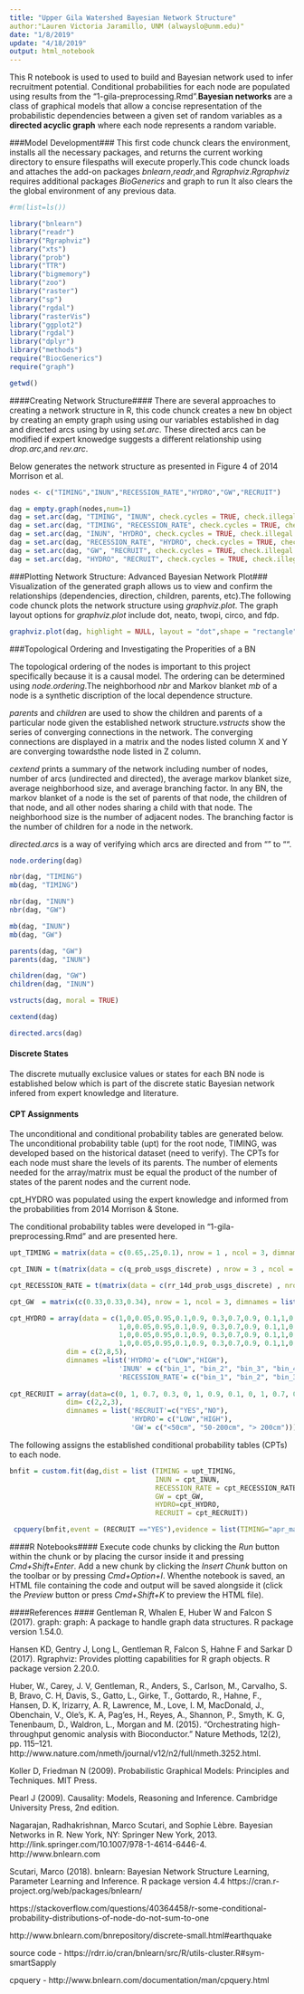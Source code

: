 ```yaml
---
title: "Upper Gila Watershed Bayesian Network Structure"
author:"Lauren Victoria Jaramillo, UNM (alwayslo@unm.edu)"
date: "1/8/2019"
update: "4/18/2019"
output: html_notebook
---
```


This R notebook is used to used to build and Bayesian network used to infer recruitment potential. Conditional probabilities for each node are populated using results from the "1-gila-preprocessing.Rmd".**Bayesian networks** are a class of graphical models that allow a concise representation of the probabilistic dependencies between a given set of random variables as a **directed acyclic graph** where each node represents a random variable.

###Model Development###
This first code chunck clears the environment, installs all the necessary packages, and returns the current working directory to ensure filespaths will execute properly.This code chunck loads and attaches the add-on packages *bnlearn*,*readr*,and *Rgraphviz*.*Rgraphviz* requires additional packages *BioGenerics* and graph to run  It also clears the the global environment of any previous data.
```r
#rm(list=ls())

library("bnlearn")
library("readr")
library("Rgraphviz")
library("xts")
library("prob")
library("TTR")
library("bigmemory")
library("zoo")
library("raster")
library("sp")
library("rgdal")
library("rasterVis")
library("ggplot2")
library("rgdal")
library("dplyr")
library("methods")
require("BiocGenerics")
require("graph")

getwd()
```

####Creating Network Structure#### 
There are several approaches to creating a network structure in R, this code chunck creates a new bn object by creating an empty graph using using our variables established in dag and directed arcs using by using *set.arc*. These directed arcs can be modified if expert knowedge suggests a different relationship using *drop.arc*,and *rev.arc*.

Below generates the network structure as presented in Figure 4 of 2014 Morrison et al.
```r
nodes <- c("TIMING","INUN","RECESSION_RATE","HYDRO","GW","RECRUIT")

dag = empty.graph(nodes,num=1)
dag = set.arc(dag, "TIMING", "INUN", check.cycles = TRUE, check.illegal = TRUE, debug = FALSE)
dag = set.arc(dag, "TIMING", "RECESSION_RATE", check.cycles = TRUE, check.illegal = TRUE, debug = FALSE)
dag = set.arc(dag, "INUN", "HYDRO", check.cycles = TRUE, check.illegal = TRUE, debug = FALSE)
dag = set.arc(dag, "RECESSION_RATE", "HYDRO", check.cycles = TRUE, check.illegal = TRUE, debug = FALSE)
dag = set.arc(dag, "GW", "RECRUIT", check.cycles = TRUE, check.illegal = TRUE, debug = FALSE)
dag = set.arc(dag, "HYDRO", "RECRUIT", check.cycles = TRUE, check.illegal = TRUE, debug = FALSE)
```

###Plotting Network Structure: Advanced Bayesian Network Plot###
Visualization of the generated graph allows us to view and confirm the relationships (dependencies, direction, children, parents, etc).The following code chunck plots the network structure using *graphviz.plot*. The graph layout options for *graphviz.plot* include dot, neato, twopi, circo, and fdp.
```r

graphviz.plot(dag, highlight = NULL, layout = "dot",shape = "rectangle", main = "Gila Bayesian Network Structure", sub = NULL)

```
###Topological Ordering and Investigating the Properities of a BN

The topological ordering of the nodes is important to this project specifically because it is a causal model. The ordering can be determined using *node.ordering*.The neighborhood *nbr* and Markov blanket *mb* of a node is a synthetic discription of the local dependence structure.

*parents* and *children* are used to show the children and parents of a particular node given the established network structure.*vstructs* show the series of converging connections in the network. The converging connections are displayed in a matrix and the nodes listed column X and Y are converging towardsthe node listed in Z column. 

*cextend* prints a summary of the network including number of nodes, number of arcs (undirected and directed), the average markov blanket size, average neighborhood size, and average branching factor. In any BN, the markov blanket of a node is the set of parents of that node, the children of that node, and all other nodes sharing a child with that node. The neighborhood size is the number of adjacent nodes. The branching factor is the number of children for a node in the network.

*directed.arcs* is a way of verifying which arcs are directed and from "" to "". 
```r
node.ordering(dag)

nbr(dag, "TIMING")
mb(dag, "TIMING")

nbr(dag, "INUN")
nbr(dag, "GW")

mb(dag, "INUN")
mb(dag, "GW")

parents(dag, "GW")
parents(dag, "INUN")

children(dag, "GW")
children(dag, "INUN")

vstructs(dag, moral = TRUE)

cextend(dag)

directed.arcs(dag)
```

#### Discrete States ####
The discrete mutually exclusice values or states for each BN node is established below which is part of the discrete static Bayesian network infered from expert knowledge and literature. 

#### CPT Assignments ####
The unconditional and conditional probability tables are generated below. The unconditional probability table (upt) for the root node, TIMING, was developed based on the historical dataset (need to verify). The CPTs for each node must share the levels of its parents. The number of elements needed for the array/matrix must be equal the product of the number of states of the parent nodes and the current node.  

cpt_HYDRO was populated using the expert knowledge and informed from the probabilities from 2014 Morrison & Stone.

The conditional probability tables were developed in "1-gila-preprocessing.Rmd" and are presented here.

```r
upt_TIMING = matrix(data = c(0.65,.25,0.1), nrow = 1 , ncol = 3, dimnames = list(NULL,'TIMING'=c("apr_may", "jun_jul", "aug_sep")))

cpt_INUN = t(matrix(data = c(q_prob_usgs_discrete) , nrow = 3 , ncol = 8, dimnames = list('TIMING'=c("apr_may", "jun_jul", "aug_sep"), 'INUN'=c("bin_1", "bin_2", "bin_3", "bin_4", "bin_5","bin_6","bin_7", "bin_8"))))

cpt_RECESSION_RATE = t(matrix(data = c(rr_14d_prob_usgs_discrete) , nrow = 3 , ncol = 5, dimnames = list('TIMING'=c("apr_may", "jun_jul", "aug_sep"), 'RECESSION_RATE'=c("bin_1", "bin_2", "bin_3", "bin_4", "bin_5"))))

cpt_GW  = matrix(c(0.33,0.33,0.34), nrow = 1, ncol = 3, dimnames = list(NULL,c("<50cm", "50-200cm", "> 200cm")))

cpt_HYDRO = array(data = c(1,0,0.05,0.95,0.1,0.9, 0.3,0.7,0.9, 0.1,1,0,0.05,0.95,0.1,0.9, 0.3,0.7,0.9, 0.1,
                           1,0,0.05,0.95,0.1,0.9, 0.3,0.7,0.9, 0.1,1,0,0.05,0.95,0.1,0.9, 0.3,0.7,0.9, 0.1,
                           1,0,0.05,0.95,0.1,0.9, 0.3,0.7,0.9, 0.1,1,0,0.05,0.95,0.1,0.9, 0.3,0.7,0.9, 0.1,
                           1,0,0.05,0.95,0.1,0.9, 0.3,0.7,0.9, 0.1,1,0,0.05,0.95,0.1,0.9, 0.3,0.7,0.9, 0.1),
              dim = c(2,8,5), 
              dimnames =list('HYDRO'= c("LOW","HIGH"),
                           'INUN' = c("bin_1", "bin_2", "bin_3", "bin_4", "bin_5","bin_6","bin_7", "bin_8"),
                           'RECESSION_RATE'= c("bin_1", "bin_2", "bin_3", "bin_4", "bin_5")))
  
cpt_RECRUIT = array(data=c(0, 1, 0.7, 0.3, 0, 1, 0.9, 0.1, 0, 1, 0.7, 0.3), 
              dim= c(2,2,3),  
              dimnames = list('RECRUIT'=c("YES","NO"),
                              'HYDRO'= c("LOW","HIGH"),
                              'GW'= c("<50cm", "50-200cm", "> 200cm")))
```

The following assigns the established conditional probability tables (CPTs) to each node.
```r
bnfit = custom.fit(dag,dist = list (TIMING = upt_TIMING,
                                    INUN = cpt_INUN,
                                    RECESSION_RATE = cpt_RECESSION_RATE,
                                    GW = cpt_GW,
                                    HYDRO=cpt_HYDRO,
                                    RECRUIT = cpt_RECRUIT))

 cpquery(bnfit,event = (RECRUIT =="YES"),evidence = list(TIMING="apr_may",INUN="bin_2",RECESSION_RATE = "bin_1"), method = "lw")
```

####R Notebooks####
Execute code chunks by clicking the *Run* button within the chunk or by placing the cursor inside it and pressing *Cmd+Shift+Enter*. Add a new chunk by clicking the *Insert Chunk* button on the toolbar or by pressing *Cmd+Option+I*. Whenthe notebook is saved, an HTML file containing the code and output will be saved alongside it (click the *Preview* button or press *Cmd+Shift+K* to preview the HTML file).

####References ####
Gentleman R, Whalen E, Huber W and Falcon S (2017). graph: graph: A package to handle graph data structures. R package version 1.54.0.

Hansen KD, Gentry J, Long L, Gentleman R, Falcon S, Hahne F and Sarkar D (2017). Rgraphviz: Provides plotting capabilities for R graph objects. R package version 2.20.0.

Huber, W., Carey, J. V, Gentleman, R., Anders, S., Carlson, M., Carvalho, S. B, Bravo, C. H, Davis, S., Gatto, L., Girke, T., Gottardo, R., Hahne, F., Hansen, D. K, Irizarry, A. R, Lawrence, M., Love, I. M, MacDonald, J., Obenchain, V., Ole's, K. A, Pag'es, H., Reyes, A., Shannon, P., Smyth, K. G, Tenenbaum, D., Waldron, L., Morgan and M. (2015). “Orchestrating high-throughput genomic analysis with Bioconductor.” Nature Methods, 12(2), pp. 115–121. http://www.nature.com/nmeth/journal/v12/n2/full/nmeth.3252.html.

Koller D, Friedman N (2009). Probabilistic Graphical Models: Principles and Techniques. MIT Press.

Pearl J (2009). Causality: Models, Reasoning and Inference. Cambridge University Press, 2nd edition.

Nagarajan, Radhakrishnan, Marco Scutari, and Sophie Lèbre. Bayesian Networks in R. New York, NY: Springer New York, 2013. http://link.springer.com/10.1007/978-1-4614-6446-4. 
http://www.bnlearn.com

Scutari, Marco (2018). bnlearn: Bayesian Network Structure Learning, Parameter Learning and Inference. R package version 4.4 https://cran.r-project.org/web/packages/bnlearn/

https://stackoverflow.com/questions/40364458/r-some-conditional-probability-distributions-of-node-do-not-sum-to-one

http://www.bnlearn.com/bnrepository/discrete-small.html#earthquake

source code - https://rdrr.io/cran/bnlearn/src/R/utils-cluster.R#sym-smartSapply

cpquery - http://www.bnlearn.com/documentation/man/cpquery.html

